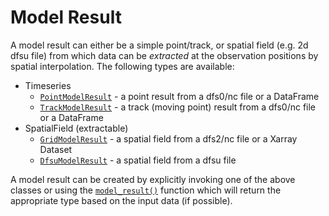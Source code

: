 
# Model Result

A model result can either be a simple point/track, or spatial field (e.g. 2d dfsu file) from which data can be *extracted* at the observation positions by spatial interpolation. The following types are available:

* Timeseries
    - [`PointModelResult`](`modelskill.PointModelResult`) - a point result from a dfs0/nc file or a DataFrame
    - [`TrackModelResult`](`modelskill.TrackModelResult`) - a track (moving point) result from a dfs0/nc file or a DataFrame
* SpatialField (extractable)
    - [`GridModelResult`](`modelskill.GridModelResult`) - a spatial field from a dfs2/nc file or a Xarray Dataset
    - [`DfsuModelResult`](`modelskill.DfsuModelResult`) - a spatial field from a dfsu file

A model result can be created by explicitly invoking one of the above classes or using the [`model_result()`](`modelskill.model_result`) function which will return the appropriate type based on the input data (if possible).